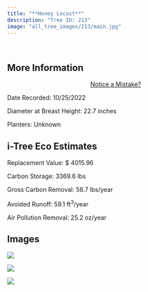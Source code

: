 ```yaml
---
title: "**Honey Locust**"
description: "Tree ID: 213"
image: "all_tree_images/213/main.jpg"
---
```


<br>

## **More Information**
::: column-margin
<center><a class="button" href="https://forms.gle/W6f5nwYxrM33hF4f7">Notice a Mistake?</a></center>
:::


Date Recorded:  10/25/2022

Diameter at Breast Height:  22.7  inches

Planters:  Unknown

## **i-Tree Eco Estimates**


 Replacement Value: $ 4015.96

 Carbon Storage:  3369.6  lbs

 Gross Carbon Removal:  58.7  lbs/year

 Avoided Runoff:  59.1  ft<sup>3</sup>/year

 Air Pollution Removal:  25.2  oz/year

## **Images**


 ![](all_tree_images/213/IMG_7142.jpg)

 ![](all_tree_images/213/IMG_7143.jpg)

 ![](all_tree_images/213/main.jpg)
